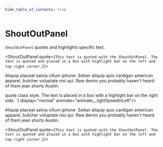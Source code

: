 ```yaml
---
hide_table_of_contents: true
---
```



# ShoutOutPanel

<code>ShoutOutPanel</code> quotes and highlights specific text.

<ShoutOutPanel quote={`
 This text is quoted with the ShoutOutPanel.
 The text is quoted and placed in a box
 with highlight bar on the left and top right corner.
`}/>

<div className="panel about">
  <p>
    Aliquip placeat salvia cillum iphone.
    Seitan aliquip quis cardigan american apparel,
    butcher voluptate nisi qui. Raw denim you probably
    haven't heard of them jean shorts Austin.
  </p>
  <ShoutOutPanel quote={`
     This text is quoted with the <code>quote</code> class style.
     The text is placed in a box with a highlight bar on the right side.
  `} display="normal" animate="animate__lightSpeedInLeft"/>
  <p>
    Aliquip placeat salvia cillum iphone.
    Seitan aliquip quis cardigan american apparel,
    butcher voluptate nisi qui. Raw denim you probably
    haven't heard of them jean shorts Austin.
  </p>
</div>

<ShoutOutPanel quote={`
 This text is quoted with the ShoutOutPanel.
 The text is quoted and placed in a box
 with highlight bar on the left and top right corner.
`}/>

